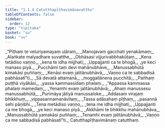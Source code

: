 ```yaml
---
title: "1.1.4 Catutthapīṭhavimānavatthu"
tableOfContents: false
sidebar:
  order: 12
type: "tipitaka"
basket: "su"
book: "vv"
---
```



<DynamicBreadcrumb />

<Division number="23" book="vv" bookNo="19" page="4">

<Paragraph number="27" type="verses" book="vv">
_“Pīṭhaṃ te veḷuriyamayaṃ uḷāraṃ,_  
_Manojavaṃ gacchati yenakāmaṃ;_  
_Alaṅkate malyadhare suvatthe,_  
_Obhāsasi vijjurivabbhakūṭaṃ._  

</Paragraph>

</Division>
<Division number="24" book="vv" bookNo="19" page="4">

<Paragraph number="28" type="verses" book="vv">
_Kena tetādiso vaṇṇo,_  
_kena te idha mijjhati;_  
_Uppajjanti ca te bhogā,_  
_ye keci manaso piyā._  

</Paragraph>

</Division>
<Division number="25" book="vv" bookNo="19" page="4">

<Paragraph number="29" type="verses" book="vv">
_Pucchāmi taṃ devi mahānubhāve,_  
_Manussabhūtā kimakāsi puññaṃ;_  
_Kenāsi evaṃ jalitānubhāvā,_  
_Vaṇṇo ca te sabbadisā pabhāsatī”ti._  

</Paragraph>

</Division>
<Division number="26" book="vv" bookNo="19" page="4">

<Paragraph number="30" type="verses" book="vv">
_Sā devatā attamanā,_  
_moggallānena pucchitā;_  
_Pañhaṃ puṭṭhā viyākāsi,_  
_yassa kammassidaṃ phalaṃ._  

</Paragraph>

</Division>
<Division number="27" book="vv" bookNo="19" page="4">

<Paragraph number="31" type="verses" book="vv">
_“Appassa kammassa phalaṃ mamedaṃ,_  
_Yenamhi evaṃ jalitānubhāvā;_  
_Ahaṃ manussesu manussabhūtā,_  
_Purimāya jātiyā manussaloke._  

</Paragraph>

</Division>
<Division number="28" book="vv" bookNo="19" page="5">

<Paragraph number="32" type="verses" book="vv">
_Addasaṃ virajaṃ bhikkhuṃ,_  
_vippasannamanāvilaṃ;_  
_Tassa adāsahaṃ pīṭhaṃ,_  
_pasannā sehi pāṇibhi._  

</Paragraph>

</Division>
<Division number="29" book="vv" bookNo="19" page="5">

<Paragraph number="33" type="verses" book="vv">
_Tena metādiso vaṇṇo,_  
_tena me idha mijjhati;_  
_Uppajjanti ca me bhogā,_  
_ye keci manaso piyā._  

</Paragraph>

</Division>
<Division number="30" book="vv" bookNo="19" page="5">

<Paragraph number="34" type="verses" book="vv">
_Akkhāmi te bhikkhu mahānubhāva,_  
_Manussabhūtā yamakāsi puññaṃ;_  
_Tenamhi evaṃ jalitānubhāvā,_  
_Vaṇṇo ca me sabbadisā pabhāsatī”ti._  


</Paragraph>
</Division>

<Paragraph number="35" type="center" book="vv">
Catutthapīṭhavimānaṃ catutthaṃ.
</Paragraph>